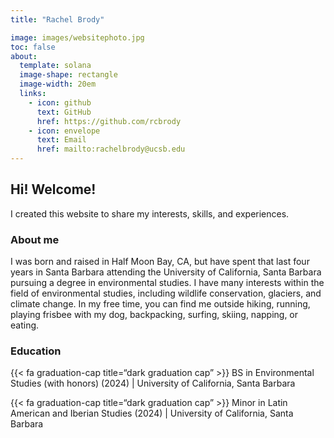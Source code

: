 ```yaml
---
title: "Rachel Brody"

image: images/websitephoto.jpg
toc: false
about:
  template: solana
  image-shape: rectangle
  image-width: 20em
  links:
    - icon: github 
      text: GitHub 
      href: https://github.com/rcbrody 
    - icon: envelope 
      text: Email 
      href: mailto:rachelbrody@ucsb.edu
---
```


## Hi! Welcome!

I created this website to share my interests, skills, and experiences.

### About me

I was born and raised in Half Moon Bay, CA, but have spent that last four years in Santa Barbara attending the University of California, Santa Barbara pursuing a degree in environmental studies. I have many interests within the field of environmental studies, including wildlife conservation, glaciers, and climate change. In my free time, you can find me outside hiking, running, playing frisbee with my dog, backpacking, surfing, skiing, napping, or eating.

### Education

{{< fa graduation-cap title="dark graduation cap" >}} BS in Environmental Studies (with honors) (2024) \| University of California, Santa Barbara

{{< fa graduation-cap title="dark graduation cap" >}} Minor in Latin American and Iberian Studies (2024) \| University of California, Santa Barbara

